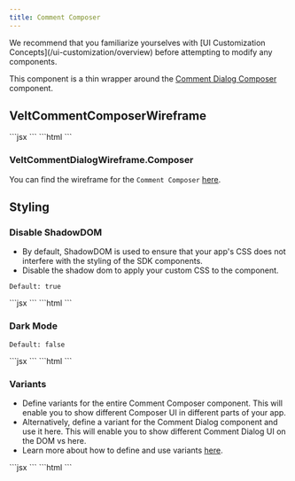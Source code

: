 ```yaml
---
title: Comment Composer
---
```

<Note>
We recommend that you familiarize yourselves with [UI Customization Concepts](/ui-customization/overview) before attempting to modify any components.
</Note>

This component is a thin wrapper around the [Comment Dialog Composer](/ui-customization/features/async/comments/comment-dialog/subcomponents/composer/overview) component.

## VeltCommentComposerWireframe

<Tabs>
<Tab title="React / Next.js">
```jsx
<VeltCommentComposerWireframe>
    <VeltCommentDialogWireframe.Composer />
</VeltCommentComposerWireframe>
```
</Tab>
<Tab title="Other Frameworks">
```html
<velt-comment-composer-wireframe>
    <velt-comment-dialog-composer-wireframe></velt-comment-dialog-composer-wireframe>
</velt-comment-composer-wireframe>
```
</Tab>
</Tabs>

### VeltCommentDialogWireframe.Composer
You can find the wireframe for the `Comment Composer` [here](/ui-customization/features/async/comments/comment-dialog/subcomponents/composer/overview).


## Styling

### Disable ShadowDOM
- By default, ShadowDOM is used to ensure that your app's CSS does not interfere with the styling of the SDK components.
- Disable the shadow dom to apply your custom CSS to the component.

`Default: true`

<Tabs>

<Tab title="React / Next.js">
```jsx
<VeltCommentComposer shadowDom={false} />
```
</Tab>

<Tab title="Other Frameworks"> 
```html
<velt-comment-composer shadow-dom="false"></velt-comment-composer>
```
</Tab>

</Tabs>


### Dark Mode

`Default: false`

<Tabs>

<Tab title="React / Next.js">
```jsx
<VeltCommentComposer darkMode={true} />
```

</Tab>

<Tab title="Other Frameworks">
```html
<velt-comment-composer dark-mode="true"></velt-comment-composer>
```

</Tab>
</Tabs>

### Variants
- Define variants for the entire Comment Composer component. This will enable you to show different Composer UI in different parts of your app.
- Alternatively, define a variant for the Comment Dialog component and use it here. This will enable you to show different Comment Dialog UI on the DOM vs here.
- Learn more about how to define and use variants [here](/ui-customization/layout#variants).

<Tabs>
    <Tab title="React / Next.js">
      ```jsx
      <VeltCommentComposer 
        variant="component-variant" 
        dialogVariant="dialog-variant"
      />
      ```
    </Tab>
    <Tab title="Other Frameworks">
      ```html
      <velt-comment-composer 
        dialog-variant="dialog-variant"
        variant="component-variant"
      ></velt-comment-composer> 
      ```
    </Tab>
</Tabs>